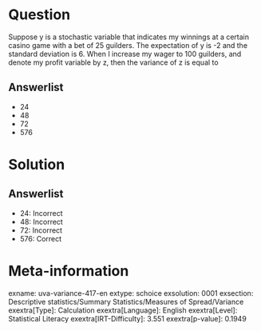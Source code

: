 Question
========

Suppose y is a stochastic variable that indicates my winnings at a certain casino game with a bet of 25 guilders. The expectation of y is -2 and the standard deviation is 6. When I increase my wager to 100 guilders, and denote my profit variable by z, then the variance of z is equal to

Answerlist
----------

* 24
* 48
* 72
* 576

Solution
========

Answerlist
----------

* 24: Incorrect
* 48: Incorrect
* 72: Incorrect
* 576: Correct

Meta-information
================
exname: uva-variance-417-en
extype: schoice
exsolution: 0001
exsection: Descriptive statistics/Summary Statistics/Measures of Spread/Variance
exextra[Type]: Calculation
exextra[Language]: English
exextra[Level]: Statistical Literacy
exextra[IRT-Difficulty]: 3.551
exextra[p-value]: 0.1949
